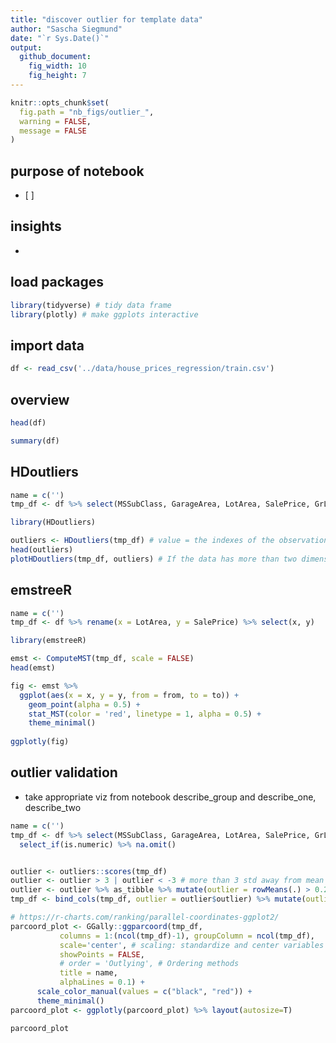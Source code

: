 ```yaml
---
title: "discover outlier for template data"
author: "Sascha Siegmund"
date: "`r Sys.Date()`"
output: 
  github_document:
    fig_width: 10
    fig_height: 7
---
```


```r
knitr::opts_chunk$set(
  fig.path = "nb_figs/outlier_",
  warning = FALSE,
  message = FALSE
)
```



## purpose of notebook

  - [ ] 
  
## insights 

  - 


## load packages

```r
library(tidyverse) # tidy data frame
library(plotly) # make ggplots interactive
```


## import data

```r
df <- read_csv('../data/house_prices_regression/train.csv')
```


## overview

```r
head(df)
```
```r
summary(df)
```


## HDoutliers


```r
name = c('')
tmp_df <- df %>% select(MSSubClass, GarageArea, LotArea, SalePrice, GrLivArea) %>% na.omit()

library(HDoutliers)

outliers <- HDoutliers(tmp_df) # value = the indexes of the observations determined to be outliers
head(outliers)
plotHDoutliers(tmp_df, outliers) # If the data has more than two dimensions, it is plotted onto the principal components of the data that remains after removing outliers
```



## emstreeR 


```r
name = c('')
tmp_df <- df %>% rename(x = LotArea, y = SalePrice) %>% select(x, y)

library(emstreeR)

emst <- ComputeMST(tmp_df, scale = FALSE)
head(emst)

fig <- emst %>% 
  ggplot(aes(x = x, y = y, from = from, to = to)) +
    geom_point(alpha = 0.5) +
    stat_MST(color = 'red', linetype = 1, alpha = 0.5) +
    theme_minimal()
              
ggplotly(fig)
```



## outlier validation

- take appropriate viz from notebook describe_group and describe_one, describe_two

```r
name = c('')
tmp_df <- df %>% select(MSSubClass, GarageArea, LotArea, SalePrice, GrLivArea) %>%
  select_if(is.numeric) %>% na.omit()


outlier <- outliers::scores(tmp_df)
outlier <- outlier > 3 | outlier < -3 # more than 3 std away from mean is outlier
outlier <- outlier %>% as_tibble %>% mutate(outlier = rowMeans(.) > 0.2) # mark outliers for multiple columns
tmp_df <- bind_cols(tmp_df, outlier = outlier$outlier) %>% mutate(outlier = as.factor(outlier))

# https://r-charts.com/ranking/parallel-coordinates-ggplot2/
parcoord_plot <- GGally::ggparcoord(tmp_df,
           columns = 1:(ncol(tmp_df)-1), groupColumn = ncol(tmp_df),
           scale='center', # scaling: standardize and center variables
           showPoints = FALSE,
           # order = 'Outlying', # Ordering methods
           title = name,
           alphaLines = 0.1) +
      scale_color_manual(values = c("black", "red")) +
      theme_minimal() 
parcoord_plot <- ggplotly(parcoord_plot) %>% layout(autosize=T)

parcoord_plot
```








